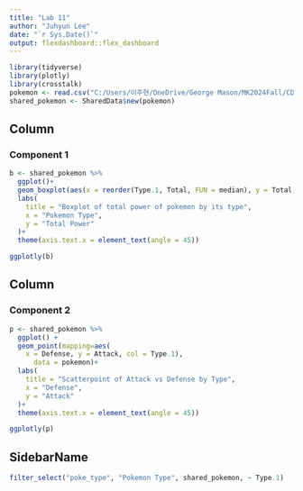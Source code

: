 ```yaml
---
title: "Lab 11"
author: "Juhyun Lee"
date: "`r Sys.Date()`"
output: flexdashboard::flex_dashboard
---
```


```r
library(tidyverse)
library(plotly)
library(crosstalk)
pokemon <- read.csv("C:/Users/이주현/OneDrive/George Mason/MK2024Fall/CDS102/24F-CDS101-lab12/Pokemon.csv")
shared_pokemon <- SharedData$new(pokemon)
```

Column
-------------------------------------

### Component 1

```r
b <- shared_pokemon %>%
  ggplot()+
  geom_boxplot(aes(x = reorder(Type.1, Total, FUN = median), y = Total, fill = Type.1)) +
  labs(
    title = "Boxplot of total power of pokemon by its type",
    x = "Pokemon Type",
    y = "Total Power"
  )+
  theme(axis.text.x = element_text(angle = 45))

ggplotly(b)
```

Column
-------------------------------------

### Component 2

```r
p <- shared_pokemon %>%
  ggplot() +
  geom_point(mapping=aes(
    x = Defense, y = Attack, col = Type.1),
      data = pokemon)+
  labs(
    title = "Scatterpoint of Attack vs Defense by Type",
    x = "Defense",
    y = "Attack"
  )+
  theme(axis.text.x = element_text(angle = 45))

ggplotly(p)
```

SidebarName {.sidebar}
----------------------
```r
filter_select("poke_type", "Pokemon Type", shared_pokemon, ~ Type.1)
```


